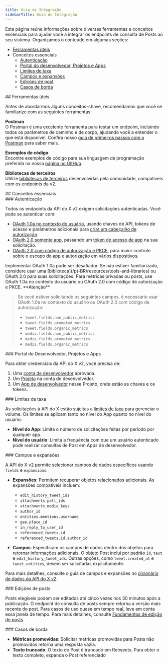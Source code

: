 ```yaml
---
title: Guia de Integração
sidebarTitle: Guia de Integração
---
```



Esta página reúne informações sobre diversas ferramentas e conceitos essenciais para ajudar você a integrar os endpoints de consulta de Posts ao seu sistema. Organizamos o conteúdo em algumas seções:

- [Ferramentas úteis](#helpful)
- Conceitos essenciais
  - [Autenticação](#authentication)
  - [Portal do desenvolvedor, Projetos e Apps](#portal)
  - [Limites de taxa](#limits)
  - [Campos e expansões](#fields)
  - [Edições de post](#edits)
  - [Casos de borda](#edge)

<div id="helpful-tools">
  ## Ferramentas úteis
</div>

Antes de abordarmos alguns conceitos-chave, recomendamos que você se familiarize com as seguintes ferramentas:

**Postman**\
O Postman é uma excelente ferramenta para testar um endpoint, incluindo todos os parâmetros de caminho e de corpo, ajudando você a entender o que está disponível. Confira nosso [guia de primeiros passos com o Postman](/pt-BR/tutorials/postman-getting-started) para saber mais.

**Exemplos de código**\
Encontre exemplos de código para sua linguagem de programação preferida na nossa [página no GitHub](https://github.com/xdevplatform/Twitter-API-v2-sample-code).

**Bibliotecas de terceiros**\
Utilize [bibliotecas de terceiros](/pt-BR/resources/tools-and-libraries) desenvolvidas pela comunidade, compatíveis com os endpoints da v2.

<div id="key-concepts">
  ## Conceitos essenciais
</div>

<div id="authentication">
  ### Autenticação
</div>

Todos os endpoints da API do X v2 exigem solicitações autenticadas. Você pode se autenticar com:

- [OAuth 1.0a no contexto do usuário](/pt-BR/resources/fundamentals/authentication), usando chaves de API, tokens de acesso e parâmetros adicionais para [criar um cabeçalho de autorização](/pt-BR/resources/fundamentals/authentication#authorizing-a-request).
- [OAuth 2.0 somente app](/pt-BR/resources/fundamentals/authentication#oauth-2-0), passando um [token de acesso de app](/pt-BR/resources/fundamentals/authentication) na sua solicitação.
- [OAuth 2.0 com código de autorização e PKCE](/pt-BR/resources/fundamentals/authentication), para maior controle sobre o escopo do app e autorização em vários dispositivos.

<Note>
  Implementar OAuth 1.0a pode ser desafiador. Se não estiver familiarizado, considere usar uma [biblioteca](/pt-BR/resources/tools-and-libraries) ou OAuth 2.0 para suas solicitações. Para métricas privadas ou posts, use OAuth 1.0a no contexto do usuário ou OAuth 2.0 com código de autorização e PKCE.
</Note>

<Tip>
  **Atenção**

  > Se você estiver solicitando os seguintes campos, é necessário usar OAuth 1.0a no contexto do usuário ou OAuth 2.0 com código de autorização:
  >
  > - `tweet.fields.non_public_metrics`
  > - `tweet.fields.promoted_metrics`
  > - `tweet.fields.organic_metrics`
  > - `media.fields.non_public_metrics`
  > - `media.fields.promoted_metrics`
  > - `media.fields.organic_metrics`
</Tip>

<div id="developer-portal-projects-and-apps">
  ### Portal do Desenvolvedor, Projetos e Apps
</div>

Para obter credenciais da API do X v2, você precisa de:

1. Uma [conta de desenvolvedor](/pt-BR/resources/fundamentals/developer-portal) aprovada.
2. Um [Projeto](/pt-BR/resources/fundamentals/projects) na conta de desenvolvedor.
3. Um [App de desenvolvedor](/pt-BR/resources/fundamentals/developer-apps) nesse Projeto, onde estão as chaves e os tokens.

<div id="rate-limits">
  ### Limites de taxa
</div>

As solicitações à API do X estão sujeitas a [limites de taxa](/pt-BR/resources/fundamentals/rate-limits) para gerenciar o volume. Os limites se aplicam tanto no nível do App quanto no nível do usuário:

- **Nível do App**: Limita o número de solicitações feitas por período por qualquer app.
- **Nível do usuário**: Limita a frequência com que um usuário autenticado pode realizar consultas de Post em Apps de desenvolvedor.

<div id="fields-and-expansions">
  ### Campos e expansões
</div>

A API do X v2 permite selecionar campos de dados específicos usando `fields` e `expansions`:

- **Expansões**: Permitem recuperar objetos relacionados adicionais. As expansões compatíveis incluem:
  - `edit_history_tweet_ids`
  - `attachments.poll_ids`
  - `attachments.media_keys`
  - `author_id`
  - `entities.mentions.username`
  - `geo.place_id`
  - `in_reply_to_user_id`
  - `referenced_tweets.id`
  - `referenced_tweets.id.author_id`

- **Campos**: Especificam os campos de dados dentro dos objetos para retornar informações adicionais. O objeto Post inclui por padrão `id`, `text` e `edit_history_tweet_ids`. Outras opções, como `tweet.created_at` e `tweet.entities`, devem ser solicitadas explicitamente.

Para mais detalhes, consulte o guia de campos e expansões no [dicionário de dados da API do X v2](/pt-BR/x-api/fundamentals/data-dictionary).

<div id="post-edits">
  ### Edições de posts
</div>

Posts elegíveis podem ser editados até cinco vezes nos 30 minutos após a publicação. O endpoint de consulta de posts sempre retorna a versão mais recente do post. Para casos de uso quase em tempo real, leve em conta essa janela de tempo. Para mais detalhes, consulte [Fundamentos de edição de posts](/pt-BR/x-api/fundamentals/edit-posts).

<div id="edge-cases">
  ### Casos de borda
</div>

- **Métricas promovidas**: Solicitar métricas promovidas para Posts não promovidos retorna uma resposta vazia.
- **Texto truncado**: O texto do Post é truncado em Retweets. Para obter o texto completo, expanda o Post referenciado